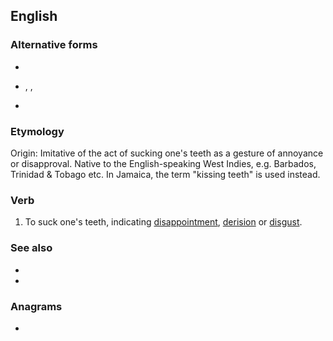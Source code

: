 ==English==

===Alternative forms===
* {{l|en|stewps}}
* {{l|en|chupes}}, {{l|en|chupse}}, {{l|en|cheups}}
* {{l|en|stoops}}

===Etymology===
Origin: Imitative of the act of sucking one's teeth as a gesture of annoyance or disapproval. Native to the English-speaking West Indies, e.g. Barbados, Trinidad & Tobago etc. In Jamaica, the term "kissing teeth" is used instead.

===Verb===
{{en-verb|steupses|steupsing|steupsed}}

# {{lb|en|West Indies|dialect|onomatopoeia}} To suck one's teeth, indicating [[disappointment]], [[derision]] or [[disgust]].

===See also===
* {{l|en|hiss}}
* {{l|en|shush}}

===Anagrams===
* {{anagrams|en|a=epsstu|set-ups|sets up|setups|stupes|upsets}}